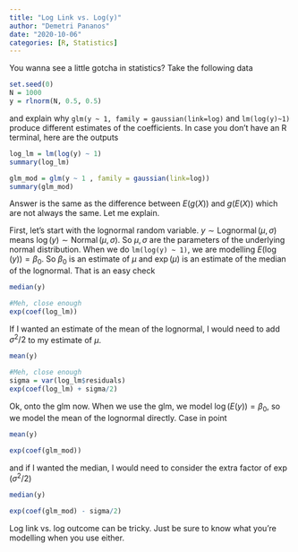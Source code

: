 ```yaml
---
title: "Log Link vs. Log(y)"
author: "Demetri Pananos"
date: "2020-10-06"
categories: [R, Statistics]
---
```



You wanna see a little gotcha in statistics?  Take the following data

```r
set.seed(0)
N = 1000
y = rlnorm(N, 0.5, 0.5)
```

and explain why `glm(y ~ 1, family = gaussian(link=log)` and  `lm(log(y)~1)` produce different estimates of the coefficients.  In case you don't have an R terminal, here are the outputs

```r
log_lm = lm(log(y) ~ 1)
summary(log_lm)
```

```r

glm_mod = glm(y ~ 1 , family = gaussian(link=log))
summary(glm_mod)

```

Answer is the same as the difference between $E(g(X))$ and $g(E(X))$ which are not always the same.  Let me explain. 

First, let's start with the lognormal random variable.  $y \sim \operatorname{Lognormal}(\mu, \sigma)$ means $\log(y) \sim \operatorname{Normal}(\mu, \sigma)$.  So $\mu, \sigma$ are the parameters of the underlying normal distribution.  When we do `lm(log(y) ~ 1)`, we are modelling $E(\log(y)) = \beta_0$.  So $\beta_0$ is an estimate of $\mu$ and $\exp(\mu)$ is an estimate of the median of the lognormal.  That is an easy check

```r
median(y)
```

```r
#Meh, close enough
exp(coef(log_lm))
```
If I wanted an estimate of the mean of the lognormal, I would need to add $\sigma^2/2$ to my estimate of $\mu$.

```r
mean(y)
```

```r
#Meh, close enough
sigma = var(log_lm$residuals)
exp(coef(log_lm) + sigma/2)
```

Ok, onto the glm now.  When we use the glm, we model $\log(E(y)) = \beta_0$, so we model the mean of the lognormal directly.  Case in point


```r
mean(y)
```

```r
exp(coef(glm_mod))
```


and if I wanted the median, I would need to consider the extra factor of $\exp(\sigma^2/2)$

```r
median(y)
```


```r
exp(coef(glm_mod) - sigma/2)
```

Log link vs. log outcome can be tricky.  Just be sure to know what you're modelling when you use either.
